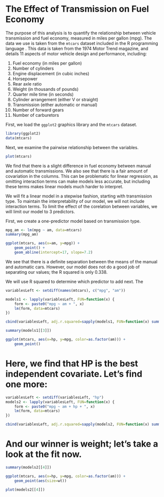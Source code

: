 The Effect of Transmission on Fuel Economy
==========================================

The purpose of this analysis is to quantify the relationship between vehicle
transmission and fuel economy, measured in miles per gallon (mpg). The data 
we use is taken from the `mtcars` dataset included in the R programming language
. This data is taken from the 1974 Motor Trend magazine, and details 11 aspects
of motor vehicle design and performance, including:

1. Fuel economy (in miles per gallon)
2. Number of cylinders
3. Engine displacement (in cubic inches)
4. Horsepower
5. Rear axle ratio
6. Weight (in thousands of pounds)
7. Quarter mile time (in seconds)
8. Cylinder arrangement (either V or straight)
9. Transmission (either automatic or manual)
10. Number of forward gears
11. Number of carburetors

First, we load the `ggplot2` graphics library and the `mtcars` dataset.
```r
library(ggplot2)
data(mtcars)
```

Next, we examine the pairwise relationship between the variables.
```r
plot(mtcars)
```
We find that there is a slight difference in fuel economy between manual and
automatic transmissions. We also see that there is a fair amount of covariation
in the columns. This can be problematic for linear regression, as omitting
interaction terms can make models less accurate, but including these terms makes
linear models much harder to interpret.

We will fit a linear model in a stepwise fashion, starting with transmission
type. To maintain the interpretability of our model, we will not include
interaction terms. To limit the effect of the corelation between variables, we 
will limit our model to 3 predictors.

First, we create a one-predictor model based on transmission type.
```r
mpg_am <- lm(mpg ~ am, data=mtcars)
summary(mpg_am)

ggplot(mtcars, aes(x=am, y=mpg)) +
    geom_point() +
    geom_abline(intercept=17, slope=7.2)
```
We see that there is a definite separation between the means of the manual and automatic cars. However, our model does not do a good job of separating our values; the R squared
is only 0.338.

We will use R squared to determine which predictor to add next. The 
```r
variablesLeft <- setdiff(names(mtcars), c("mpg", "am"))

models1 <- lapply(variablesLeft, FUN=function(x) {
    form <- paste0("mpg ~ am + ", x)
    lm(form, data=mtcars)
})

cbind(variablesLeft, adj.r.squared=sapply(models1, FUN=function(x) summary(x)$adj.r.squared))

summary(models1[[3]])

ggplot(mtcars, aes(x=hp, y=mpg, color=as.factor(am))) +
    geom_point()
```
# Here, we find that HP is the best independent covariate. Let's find one more:

```r
variablesLeft <- setdiff(variablesLeft, "hp")
models2 <- lapply(variablesLeft, FUN=function(x) {
    form <- paste0("mpg ~ am + hp + ", x)
    lm(form, data=mtcars)
})

cbind(variablesLeft, adj.r.squared=sapply(models2, FUN=function(x) summary(x)$adj.r.squared))
```



# And our winner is weight; let's take a look at the fit now.
```r
summary(models2[[4]])

ggplot(mtcars, aes(x=hp, y=mpg, color=as.factor(am))) +
    geom_point(aes(size=wt))

plot(models2[[4]])
```

